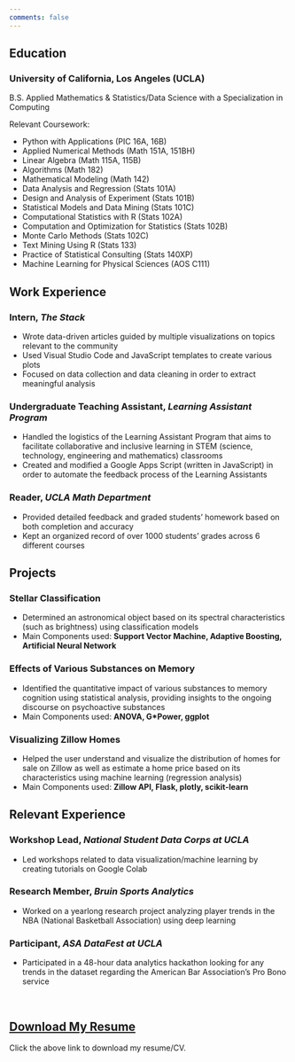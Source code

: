 ```yaml
---
comments: false
---
```


## Education

### University of California, Los Angeles (UCLA)

B.S. Applied Mathematics & Statistics/Data Science with a Specialization in Computing

Relevant Coursework: 

* Python with Applications (PIC 16A, 16B)
* Applied Numerical Methods (Math 151A, 151BH)
* Linear Algebra (Math 115A, 115B)
* Algorithms (Math 182)
* Mathematical Modeling (Math 142)
* Data Analysis and Regression (Stats 101A)
* Design and Analysis of Experiment (Stats 101B)
* Statistical Models and Data Mining (Stats 101C)
* Computational Statistics with R (Stats 102A)
* Computation and Optimization for Statistics (Stats 102B)
* Monte Carlo Methods (Stats 102C)
* Text Mining Using R (Stats 133)
* Practice of Statistical Consulting (Stats 140XP)
* Machine Learning for Physical Sciences (AOS C111)

## Work Experience

### **Intern**, *The Stack*

* Wrote data-driven articles guided by multiple visualizations on topics relevant to the community
* Used Visual Studio Code and JavaScript templates to create various plots
* Focused on data collection and data cleaning in order to extract meaningful analysis

### **Undergraduate Teaching Assistant**, *Learning Assistant Program*

* Handled the logistics of the Learning Assistant Program that aims to facilitate collaborative and inclusive learning in STEM (science, technology, engineering and mathematics) classrooms
* Created and modified a Google Apps Script (written in JavaScript) in order to automate the feedback process of the Learning Assistants

### **Reader**, *UCLA Math Department*

* Provided detailed feedback and graded students' homework based on both completion and accuracy 
* Kept an organized record of over 1000 students' grades across 6 different courses

## Projects

### Stellar Classification

* Determined an astronomical object based on its spectral characteristics (such as brightness) using classification models
* Main Components used: **Support Vector Machine, Adaptive Boosting, Artificial Neural Network**

### Effects of Various Substances on Memory

* Identified the quantitative impact of various substances to memory cognition using statistical analysis, providing insights to the ongoing discourse on psychoactive substances
* Main Components used: **ANOVA, G\*Power, ggplot**

### Visualizing Zillow Homes

* Helped the user understand and visualize the distribution of homes for sale on Zillow as well as estimate a home price based on its characteristics using machine learning (regression analysis)
* Main Components used: **Zillow API, Flask, plotly, scikit-learn**

## Relevant Experience

### **Workshop Lead**, *National Student Data Corps at UCLA*

* Led workshops related to data visualization/machine learning by creating tutorials on Google Colab

### **Research Member**, *Bruin Sports Analytics*

* Worked on a yearlong research project analyzing player trends in the NBA (National Basketball Association) using deep learning

### **Participant**, *ASA DataFest at UCLA*

* Participated in a 48-hour data analytics hackathon looking for any trends in the dataset regarding the American Bar Association's Pro Bono service

<br>

## [Download My Resume](https://drive.google.com/file/d/16v0qnSrtUcAS-EnVHh1lNnySuJXWOFUE/view?usp=sharing)

Click the above link to download my resume/CV.


